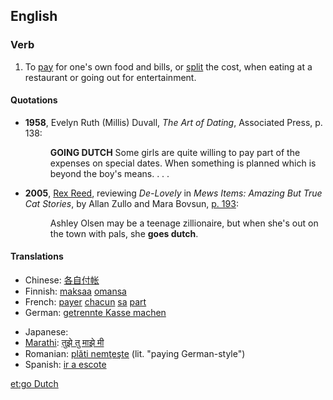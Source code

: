 ==English==

===Verb===
{{en-verb|inf=[[to]] [[go]] [[Dutch]]|goes Dutch|going Dutch|went Dutch|gone Dutch}}

# {{idiom}} To [[pay]] for one's own food and bills, or [[split]] the cost, when eating at a restaurant or going out for entertainment.

====Quotations====
* '''1958''', Evelyn Ruth (Millis) Duvall, ''The Art of Dating'', Associated Press, p. 138:
*: '''GOING DUTCH''' Some girls are quite willing to pay part of the expenses on special dates.  When something is planned which is beyond the boy's means. . . .
* '''2005''', [[w:Rex Reed|Rex Reed]], reviewing ''De-Lovely'' in ''Mews Items: Amazing But True Cat Stories'', by Allan Zullo and Mara Bovsun, [http://books.google.com/books?id=m2G5BIoIKZgC&pg=RA1-PA193&dq=%22goes+Dutch%22&lr=&ei=Ip1kR6PgCYLusgPSorScAw&sig=pPIwDBOtKTAZB9TTurE0u7j-7oY#PRA1-PA195,M1 p. 193]:
*: Ashley Olsen may be a teenage zillionaire, but when she's out on the town with pals, she '''goes dutch'''.

====Translations====
{{trans-top|split the cost}}
* Chinese: [[各自付帐]]
* Finnish: [[maksaa]] [[oma|omansa]]
* French: [[payer]] [[chacun]] [[sa]] [[part#French|part]]
* German: [[getrennte Kasse machen]]
{{trans-mid}}
* Japanese: {{t-|ja|割り勘にする|tr=warikan ni suru}}
* [[Marathi]]: [[तुझे तु माझे मी]]
* Romanian: [[plăti nemţeşte]] (lit. "paying German-style")
* Spanish: [[ir a escote]]
{{trans-bottom}}

[[et:go Dutch]]